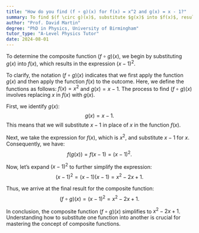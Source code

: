 ```yaml
---
title: "How do you find (f ∘ g)(x) for f(x) = x^2 and g(x) = x - 1?"
summary: To find $(f \circ g)(x)$, substitute $g(x)$ into $f(x)$, resulting in $(x - 1)^2$.
author: "Prof. David Martin"
degree: "PhD in Physics, University of Birmingham"
tutor_type: "A-Level Physics Tutor"
date: 2024-08-01
---
```


To determine the composite function $(f \circ g)(x)$, we begin by substituting $g(x)$ into $f(x)$, which results in the expression $(x - 1)^2$.

To clarify, the notation $(f \circ g)(x)$ indicates that we first apply the function $g(x)$ and then apply the function $f(x)$ to the outcome. Here, we define the functions as follows: $f(x) = x^2$ and $g(x) = x - 1$. The process to find $(f \circ g)(x)$ involves replacing $x$ in $f(x)$ with $g(x)$.

First, we identify $g(x)$:
$$
g(x) = x - 1.
$$
This means that we will substitute $x - 1$ in place of $x$ in the function $f(x)$.

Next, we take the expression for $f(x)$, which is $x^2$, and substitute $x - 1$ for $x$. Consequently, we have:
$$
f(g(x)) = f(x - 1) = (x - 1)^2.
$$

Now, let’s expand $(x - 1)^2$ to further simplify the expression:
$$
(x - 1)^2 = (x - 1)(x - 1) = x^2 - 2x + 1.
$$

Thus, we arrive at the final result for the composite function:
$$
(f \circ g)(x) = (x - 1)^2 = x^2 - 2x + 1.
$$

In conclusion, the composite function $(f \circ g)(x)$ simplifies to $x^2 - 2x + 1$. Understanding how to substitute one function into another is crucial for mastering the concept of composite functions.
    